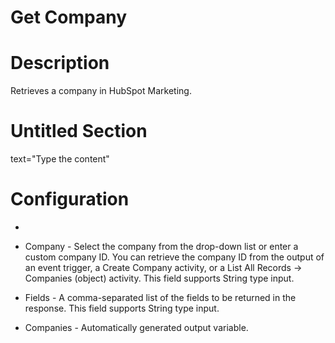 ﻿# Get Company

# Description

Retrieves a company in HubSpot Marketing.

# Untitled Section

text="Type the content"

# Configuration

* 
* Company - Select the company from the drop-down list or enter a custom company ID. You can retrieve the company ID from the output of an event trigger, a Create Company activity, or a List All Records → Companies (object) activity. This field supports String type input.
* Fields - A comma-separated list of the fields to be returned in the response. This field supports String type input.









* Companies - Automatically generated output variable.
